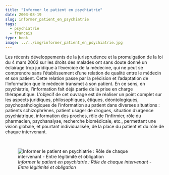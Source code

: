 ```yaml
---
title: "Informer le patient en psychiatrie"
date: 2003-08-19
slug: informer_patient_en_psychiatrie
tags:
  - psychiatrie
  - francais
type: book
image: ../../img/informer_patient_en_psychiatrie.jpg
---
```


Les récents développements de la jurisprudence et la promulgation de la loi du 4 mars 2002 sur les droits des malades ont sans doute donné un éclairage trop juridique à l'exercice de la médecine, qui ne peut se comprendre sans l'établissement d'une relation de qualité entre le médecin et son patient.
Cette relation passe par la précision et l'adaptation de l'information que le médecin transmet à son patient. En ce sens, en psychiatrie, l'information fait déjà partie de la prise en charge thérapeutique.
L'objecif de cet ouvrage est de réaliser un point complet sur les aspects juridiques, philosophiques, étiques, déontologiques, psychopathologiques de l'information au patient dans diverses situations : patients schizophrènes, patient usager de drogues, situation d'urgence psychiatrique, information des proches, rôle de l'infirmier, rôle du pharmacien, psychanalyse, recherche biomédicale, etc., permettant une vision globale, et pourtant individualisée, de la place du patient et du rôle de chaque intervenant.

<br>

![_Informer le patient en psychiatrie : Rôle de chaque intervenant - Entre légitimité et obligation_](../../img/informer_patient_en_psychiatrie.jpg)
